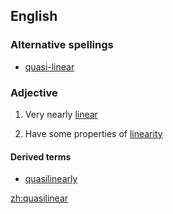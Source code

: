 ==English==

===Alternative spellings===
*[[quasi-linear]]

===Adjective===
{{en-adj}}

# Very nearly [[linear]]
#{{maths}} Have some properties of [[linearity]]

====Derived terms====
*[[quasilinearly]]

[[zh:quasilinear]]
